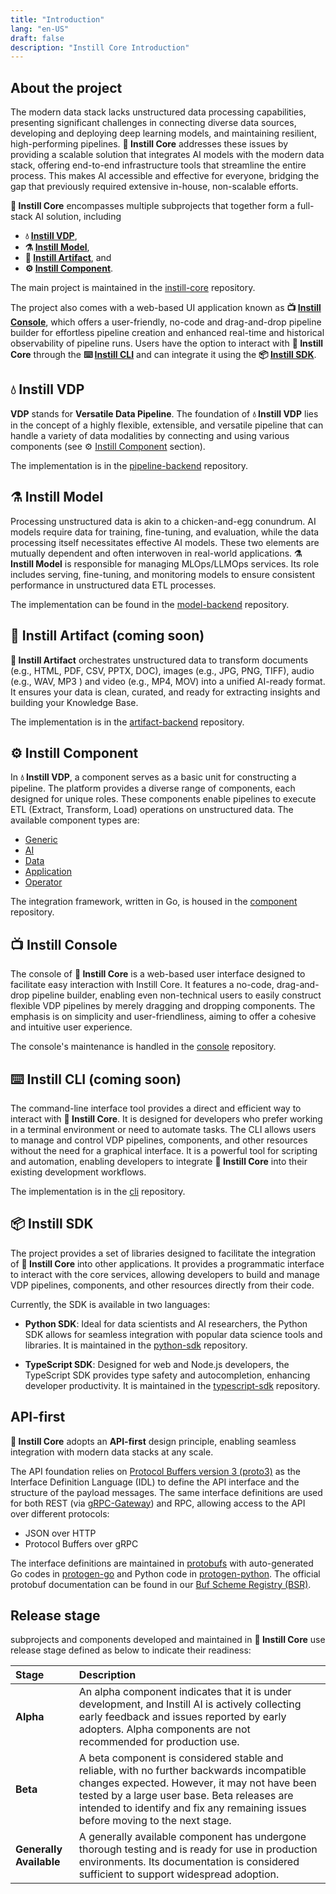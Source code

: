 ```yaml
---
title: "Introduction"
lang: "en-US"
draft: false
description: "Instill Core Introduction"
---
```


## About the project

The modern data stack lacks unstructured data processing capabilities,
presenting significant challenges in connecting diverse data sources, developing
and deploying deep learning models, and maintaining resilient, high-performing
pipelines. **🔮 Instill Core** addresses these issues by providing a scalable
solution that integrates AI models with the modern data stack, offering
end-to-end infrastructure tools that streamline the entire process. This makes
AI accessible and effective for everyone, bridging the gap that previously
required extensive in-house, non-scalable efforts.

<ZoomableImg
  src="https://raw.githubusercontent.com/instill-ai/.github/main/img/instill-core-stack-light.svg"
  width="80%"
/>

**🔮 Instill Core** encompasses multiple subprojects that together form
a full-stack AI solution, including

- **💧 [Instill VDP](#-instill-vdp)**,
- **⚗️ [Instill Model](#%EF%B8%8F-instill-model)**,
- **💾 [Instill Artifact](#-instill-artifact-coming-soon)**, and
- **⚙️ [Instill Component](#%EF%B8%8F-instill-component)**.

The main project is maintained in the [instill-core](https://github.com/instill-ai/instill-core) repository.

The project also comes with a web-based UI application known as **📺 [Instill
Console](#-instill-console)**, which offers a user-friendly, no-code and
drag-and-drop pipeline builder for effortless pipeline creation and enhanced
real-time and historical observability of pipeline runs. Users have the option
to interact with **🔮 Instill Core** through the **⌨️ [Instill
CLI](#-instill-cli)** and can integrate it using the **📦 [Instill
SDK](#-instill-sdk)**.

## 💧 Instill VDP

**VDP** stands for **Versatile Data Pipeline**. The foundation of **💧 Instill
VDP** lies in the concept of a highly flexible, extensible, and versatile
pipeline that can handle a variety of data modalities by connecting and using
various components (see ⚙️ [Instill Component](#%EF%B8%8F-instill-component) section).

The implementation is in the
[pipeline-backend](https://github.com/instill-ai/pipeline-backend) repository.

## ⚗️ Instill Model

Processing unstructured data is akin to a chicken-and-egg conundrum. AI models
require data for training, fine-tuning, and evaluation, while the data
processing itself necessitates effective AI models. These two elements are
mutually dependent and often interwoven in real-world applications. **⚗️ Instill
Model** is responsible for managing MLOps/LLMOps services. Its role includes
serving, fine-tuning, and monitoring models to ensure consistent performance in
unstructured data ETL processes.

The implementation can be found in the
[model-backend](https://github.com/instill-ai/model-backend) repository.

## 💾 Instill Artifact (coming soon)

**💾 Instill Artifact** orchestrates unstructured data to transform documents
(e.g., HTML, PDF, CSV, PPTX, DOC), images (e.g., JPG, PNG, TIFF), audio (e.g.,
WAV, MP3 ) and video (e.g., MP4, MOV) into a unified AI-ready format. It ensures
your data is clean, curated, and ready for extracting insights and building your
Knowledge Base.

The implementation is in the
[artifact-backend](https://github.com/instill-ai/artifact-backend) repository.

## ⚙️ Instill Component

In **💧 Instill VDP**, a component serves as a basic unit for constructing a pipeline.
The platform provides a diverse range of components, each designed for unique
roles. These components enable pipelines to execute ETL (Extract, Transform,
Load) operations on unstructured data. The available component types are:

- [Generic](/docs/component/generic)
- [AI](/docs/component/ai)
- [Data](/docs/component/data)
- [Application](/docs/component/application)
- [Operator](/docs/component/operator)

The integration framework, written in Go, is housed in the
[component](https://github.com/instill-ai/component) repository.

## 📺 Instill Console

The console of **🔮 Instill Core** is a web-based user interface designed to
facilitate easy interaction with Instill Core. It features a no-code,
drag-and-drop pipeline builder, enabling even non-technical users to easily
construct flexible VDP pipelines by merely dragging and dropping components. The
emphasis is on simplicity and user-friendliness, aiming to offer a cohesive and
intuitive user experience.

The console's maintenance is handled in the
[console](https://github.com/instill-ai/console) repository.

## ⌨️ Instill CLI (coming soon)

The command-line interface tool provides a direct and efficient way to interact
with **🔮 Instill Core**. It is designed for developers who prefer working in a
terminal environment or need to automate tasks. The CLI allows users to manage
and control VDP pipelines, components, and other resources without the need for
a graphical interface. It is a powerful tool for scripting and automation,
enabling developers to integrate **🔮 Instill Core** into their existing
development workflows.

The implementation is in the [cli](https://github.com/instill-ai/cli)
repository.

## 📦 Instill SDK

The project provides a set of libraries designed to facilitate the integration
of **🔮 Instill Core** into other applications. It provides a programmatic
interface to interact with the core services, allowing developers to build and
manage VDP pipelines, components, and other resources directly from their code.

Currently, the SDK is available in two languages:

- **Python SDK**: Ideal for data scientists and AI researchers, the Python SDK
  allows for seamless integration with popular data science tools and libraries.
  It is maintained in the [python-sdk](https://github.com/instill-ai/python-sdk)
  repository.

- **TypeScript SDK**: Designed for web and Node.js developers, the TypeScript
  SDK provides type safety and autocompletion, enhancing developer productivity.
  It is maintained in the
  [typescript-sdk](https://github.com/instill-ai/typescript-sdk) repository.

## API-first

**🔮 Instill Core** adopts an **API-first** design principle, enabling seamless
integration with modern data stacks at any scale.

The API foundation relies on [Protocol Buffers version 3
(proto3)](https://developers.google.com/protocol-buffers) as the Interface
Definition Language (IDL) to define the API interface and the structure of the
payload messages. The same interface definitions are used for both REST (via
[gRPC-Gateway](https://github.com/grpc-ecosystem/grpc-gateway)) and RPC,
allowing access to the API over different protocols:

- JSON over HTTP
- Protocol Buffers over gRPC

The interface definitions are maintained in
[protobufs](https://github.com/instill-ai/protobufs) with auto-generated Go
codes in [protogen-go](https://github.com/instill-ai/protogen-go) and Python
code in [protogen-python](https://github.com/instill-ai/protogen-python). The
official protobuf documentation can be found in our [Buf Scheme Registry
(BSR)](https://buf.build/instill-ai/protobufs).

## Release stage

subprojects and components developed and maintained in **🔮 Instill Core** use
release stage defined as below to indicate their readiness:

| Stage                   | Description                                                                                                                                                                                                                                                                  |
| :---------------------- | :--------------------------------------------------------------------------------------------------------------------------------------------------------------------------------------------------------------------------------------------------------------------------- |
| **Alpha**               | An alpha component indicates that it is under development, and Instill AI is actively collecting early feedback and issues reported by early adopters. Alpha components are not recommended for production use.                                                              |
| **Beta**                | A beta component is considered stable and reliable, with no further backwards incompatible changes expected. However, it may not have been tested by a large user base. Beta releases are intended to identify and fix any remaining issues before moving to the next stage. |
| **Generally Available** | A generally available component has undergone thorough testing and is ready for use in production environments. Its documentation is considered sufficient to support widespread adoption.                                                                                   |
